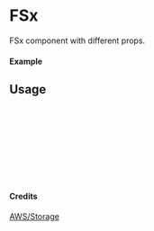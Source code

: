
<Meta of={FSx} title="AWS/Storage/FSx" />

# FSx

FSx component with different props.

#### Example

<Canvas of={FSx.Primary} />

## Usage

```ts
import { FSx } from "yadl-ui";

const Example = () => {
  return (
      <FSx />
  );
};

export default Example;
```

#### Credits
[AWS/Storage](https://aws-icons.com/)
